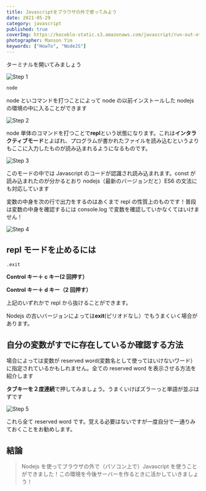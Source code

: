 ```yaml
---
title: Javascriptをブラウザの外で使ってみよう
date: 2021-05-29
category: javascript
published: true
coverImg: https://kocoblo-static.s3.amazonaws.com/javascript/run-out-of-browser/cover-img.jpg
photographer: Manson Yim
keywords: ["HowTo", "NodeJS"]
---
```


ターミナルを開いてみましょう

![Step 1](https://kocoblo-static.s3.amazonaws.com/javascript/run-out-of-browser/step1.png)

```bash
node
```

node といコマンドを打つことによって node の以前インストールした nodejs の環境の中に入ることができます

![Step 2](https://kocoblo-static.s3.amazonaws.com/javascript/run-out-of-browser/step2.png)

node 単体のコマンドを打つことで**repl**という状態になります。これは**インタラクティブモード**とよばれ、プログラムが書かれたファイルを読み込むというよりもここに入力したものが読み込まれるようになるものです。

![Step 3](https://kocoblo-static.s3.amazonaws.com/javascript/run-out-of-browser/step3.png)

このモードの中では Javascript のコードが認識され読み込まれます。const が読み込まれたのが分かるとおり nodejs（最新のバージョンだと）ES6 の文法にも対応しています

変数の中身を次の行で出力をするのはあくまで repl の性質上のものです！普段は変数の中身を確認するには console.log で変数を確認していかなくてはいけません！

![Step 4](https://kocoblo-static.s3.amazonaws.com/javascript/run-out-of-browser/step4.png)

## repl モードを止めるには

```bash
.exit
```

**Control キー＋ c キー(2 回押す）**

**Control キー＋ d キー（2 回押す）**

上記のいずれかで repl から抜けることができます。

Nodejs の古いバージョンによっては**exit**(ピリオドなし）でもうまくいく場合があります。

## 自分の変数がすでに存在しているか確認する方法

場合によっては変数が reserved word(変数名として使ってはいけないワード）に指定されているかもしれません。全ての reserved word を表示させる方法を紹介します

**タブキーを２度連続**で押してみましょう。うまくいけばズラーっと単語が並ぶはずです

![Step 5](https://kocoblo-static.s3.amazonaws.com/javascript/run-out-of-browser/step5.png)

これら全て reserved word です。覚える必要はないですが一度自分で一通りみておくことをお勧めします。

## 結論

> Nodejs を使ってブラウザの外で（パソコン上で）Javascript を使うことができました！この環境を今後サーバーを作るときに活かしていきましょう！
